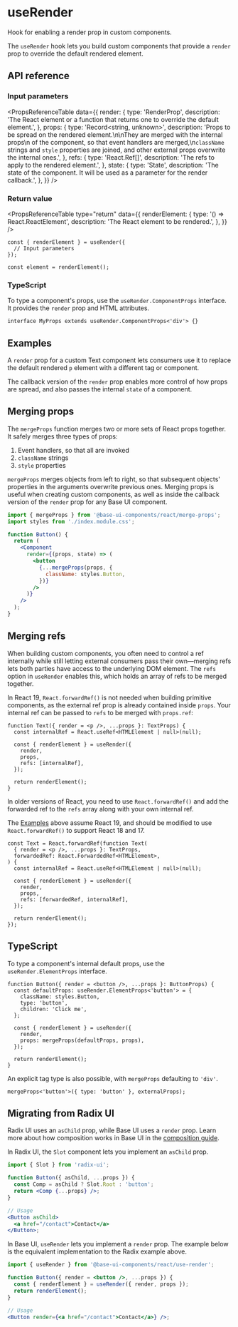 # useRender

<Subtitle>Hook for enabling a render prop in custom components.</Subtitle>

<Meta name="description" content="Hook for enabling a render prop in custom components." />

The `useRender` hook lets you build custom components that provide a `render` prop to override the default rendered element.

## API reference

### Input parameters

<PropsReferenceTable
  data={{
    render: {
      type: 'RenderProp<State>',
      description:
        'The React element or a function that returns one to override the default element.',
    },
    props: {
      type: 'Record<string, unknown>',
      description:
        'Props to be spread on the rendered element.\n\nThey are merged with the internal props\n of the component, so that event handlers are merged,\n`className` strings and `style` properties are joined, and other external props overwrite the internal ones.',
    },
    refs: {
      type: 'React.Ref<RenderedElementType>[]',
      description: 'The refs to apply to the rendered element.',
    },
    state: {
      type: 'State',
      description:
        'The state of the component. It will be used as a parameter for the render callback.',
    },
  }}
/>

### Return value

<PropsReferenceTable
  type="return"
  data={{
    renderElement: {
      type: '() => React.ReactElement',
      description: 'The React element to be rendered.',
    },
  }}
/>

```tsx title="renderElement function" "renderElement"
const { renderElement } = useRender({
  // Input parameters
});

const element = renderElement();
```

### TypeScript

To type a component's props, use the `useRender.ComponentProps` interface. It provides the `render` prop and HTML attributes.

```tsx title="Typing component props"
interface MyProps extends useRender.ComponentProps<'div'> {}
```

## Examples

A `render` prop for a custom Text component lets consumers use it to replace the default rendered `p` element with a different tag or component.

<Demo path="./demos/render" />

The callback version of the `render` prop enables more control of how props are spread, and also passes the internal `state` of a component.

<Demo path="./demos/render-callback" />

## Merging props

The `mergeProps` function merges two or more sets of React props together. It safely merges three types of props:

1. Event handlers, so that all are invoked
2. `className` strings
3. `style` properties

`mergeProps` merges objects from left to right, so that subsequent objects' properties in the arguments overwrite previous ones. Merging props is useful when creating custom components, as well as inside the callback version of the `render` prop for any Base UI component.

```jsx title="Using mergeProps in the render callback"
import { mergeProps } from '@base-ui-components/react/merge-props';
import styles from './index.module.css';

function Button() {
  return (
    <Component
      render={(props, state) => (
        <button
          {...mergeProps(props, {
            className: styles.Button,
          })}
        />
      )}
    />
  );
}
```

## Merging refs

When building custom components, you often need to control a ref internally while still letting external consumers pass their own—merging refs lets both parties have access to the underlying DOM element. The `refs` option in `useRender` enables this, which holds an array of refs to be merged together.

In React 19, `React.forwardRef()` is not needed when building primitive components, as the external ref prop is already contained inside `props`. Your internal ref can be passed to `refs` to be merged with `props.ref`:

```tsx title="React 19" {7} "internalRef"
function Text({ render = <p />, ...props }: TextProps) {
  const internalRef = React.useRef<HTMLElement | null>(null);

  const { renderElement } = useRender({
    render,
    props,
    refs: [internalRef],
  });

  return renderElement();
}
```

In older versions of React, you need to use `React.forwardRef()` and add the forwarded ref to the `refs` array along with your own internal ref.

The [Examples](#examples) above assume React 19, and should be modified to use `React.forwardRef()` to support React 18 and 17.

```tsx title="React 18 and 17" {10} "forwardedRef" "internalRef"
const Text = React.forwardRef(function Text(
  { render = <p />, ...props }: TextProps,
  forwardedRef: React.ForwardedRef<HTMLElement>,
) {
  const internalRef = React.useRef<HTMLElement | null>(null);

  const { renderElement } = useRender({
    render,
    props,
    refs: [forwardedRef, internalRef],
  });

  return renderElement();
});
```

## TypeScript

To type a component's internal default props, use the `useRender.ElementProps` interface.

```tsx title="Typing default props"
function Button({ render = <button />, ...props }: ButtonProps) {
  const defaultProps: useRender.ElementProps<'button'> = {
    className: styles.Button,
    type: 'button',
    children: 'Click me',
  };

  const { renderElement } = useRender({
    render,
    props: mergeProps(defaultProps, props),
  });

  return renderElement();
}
```

An explicit tag type is also possible, with `mergeProps` defaulting to `'div'`.

```tsx title="Explicit tag type"
mergeProps<'button'>({ type: 'button' }, externalProps);
```

## Migrating from Radix UI

Radix UI uses an `asChild` prop, while Base UI uses a `render` prop. Learn more about how composition works in Base UI in the [composition guide](/react/handbook/composition).

In Radix UI, the `Slot` component lets you implement an `asChild` prop.

```jsx title="Radix UI Slot component"
import { Slot } from 'radix-ui';

function Button({ asChild, ...props }) {
  const Comp = asChild ? Slot.Root : 'button';
  return <Comp {...props} />;
}

// Usage
<Button asChild>
  <a href="/contact">Contact</a>
</Button>;
```

In Base UI, `useRender` lets you implement a `render` prop. The example below is the equivalent implementation to the Radix example above.

```jsx title="Base UI render prop"
import { useRender } from '@base-ui-components/react/use-render';

function Button({ render = <button />, ...props }) {
  const { renderElement } = useRender({ render, props });
  return renderElement();
}

// Usage
<Button render={<a href="/contact">Contact</a>} />;
```
